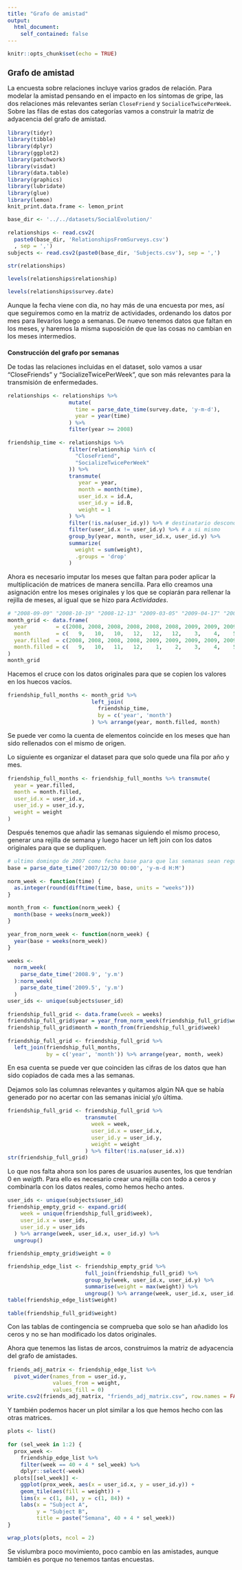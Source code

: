```yaml
---
title: "Grafo de amistad"
output: 
  html_document:
    self_contained: false
---
```


<style type="text/css">
  body {
    font-size: 11pt;
  }
  
  h1 {
    font-size: 14pt!important;
  }

  h2 {
    font-size: 11pt!important;
    font-weight: bold;
  }
  
  h3, h4, h5 {
    font-size: 11pt!important;
    font-style: italic;
  }
</style>

```r
knitr::opts_chunk$set(echo = TRUE)
```

# Grafo de amistad

La encuesta sobre relaciones incluye varios grados de relación. Para modelar la amistad pensando en el impacto en los síntomas de gripe, las dos relaciones más relevantes serían `CloseFriend` y `SocialiceTwicePerWeek`. Sobre las filas de estas dos categorías vamos a construir la matriz de adyacencia del grafo de amistad.

```r
library(tidyr)
library(tibble)
library(dplyr)
library(ggplot2)
library(patchwork)
library(visdat)
library(data.table)
library(graphics)
library(lubridate)
library(glue)
library(lemon)
knit_print.data.frame <- lemon_print
```

```r
base_dir <- '../../datasets/SocialEvolution/'

relationships <- read.csv2(
  paste0(base_dir, 'RelationshipsFromSurveys.csv')
  , sep = ',')
subjects <- read.csv2(paste0(base_dir, 'Subjects.csv'), sep = ',')
```

```r
str(relationships)
```

```r
levels(relationships$relationship)
```

```r
levels(relationships$survey.date)
```

Aunque la fecha viene con dia, no hay más de una encuesta por mes, así que seguiremos como en la matriz de actividades, ordenando los datos por mes para llevarlos luego a semanas.
De nuevo tenemos datos que faltan en los meses, y haremos la misma suposición de que las cosas no cambian en los meses intermedios.

## Construcción del grafo por semanas

De todas las relaciones incluidas en el dataset, solo vamos a usar "CloseFriends" y "SocializeTwicePerWeek", que son más relevantes para la transmisión de enfermedades.

```r
relationships <- relationships %>%
                   mutate(
                     time = parse_date_time(survey.date, 'y-m-d'),
                     year = year(time)
                   ) %>%
                   filter(year >= 2008)

friendship_time <- relationships %>%
                   filter(relationship %in% c(
                     "CloseFriend", 
                     "SocializeTwicePerWeek"
                   )) %>%
                   transmute(
                      year = year,
                      month = month(time),
                      user_id.x = id.A,
                      user_id.y = id.B,
                      weight = 1
                   ) %>% 
                   filter(!is.na(user_id.y)) %>% # destinatario desconocido
                   filter(user_id.x != user_id.y) %>% # a si mismo
                   group_by(year, month, user_id.x, user_id.y) %>%
                   summarize(
                     weight = sum(weight),
                     .groups = 'drop'
                   )
```

Ahora es necesario imputar los meses que faltan para poder aplicar la multiplicación de matrices de manera sencilla. Para ello creamos una asignación entre los meses originales y los que se copiarán para rellenar la rejilla de meses, al igual que se hizo para *Actividades*.

```r
# "2008-09-09" "2008-10-19" "2008-12-13" "2009-03-05" "2009-04-17" "2009-05-18"
month_grid <- data.frame(
  year         = c(2008, 2008, 2008, 2008, 2008, 2008, 2009, 2009, 2009),
  month        = c(   9,   10,   10,   12,   12,   12,    3,    4,    5),
  year.filled  = c(2008, 2008, 2008, 2008, 2009, 2009, 2009, 2009, 2009),
  month.filled = c(   9,   10,   11,   12,    1,    2,    3,    4,    5)
)
month_grid
```

Hacemos el cruce con los datos originales para que se copien los valores en los huecos vacíos.

```r
friendship_full_months <- month_grid %>%
                          left_join(
                            friendship_time,
                            by = c('year', 'month')
                          ) %>% arrange(year, month.filled, month)
```
Se puede ver como la cuenta de elementos coincide en los meses que han sido rellenados con el mismo de origen.

Lo siguiente es organizar el dataset para que solo quede una fila por año y mes.

```r
friendship_full_months <- friendship_full_months %>% transmute(
  year = year.filled,
  month = month.filled,
  user_id.x = user_id.x,
  user_id.y = user_id.y,
  weight = weight
)
```

Después tenemos que añadir las semanas siguiendo el mismo proceso, generar una rejilla de semana y luego hacer un left join con los datos originales para que se dupliquen.

```r
# ultimo domingo de 2007 como fecha base para que las semanas sean regulares entre años
base = parse_date_time('2007/12/30 00:00', 'y-m-d H:M')

norm_week <- function(time) {
  as.integer(round(difftime(time, base, units = "weeks")))
}

month_from <- function(norm_week) {
  month(base + weeks(norm_week))
}

year_from_norm_week <- function(norm_week) {
  year(base + weeks(norm_week))
}

weeks <-
  norm_week(
    parse_date_time('2008.9', 'y.m')
  ):norm_week(
    parse_date_time('2009.5', 'y.m')
  )
user_ids <- unique(subjects$user_id)

friendship_full_grid <- data.frame(week = weeks)
friendship_full_grid$year = year_from_norm_week(friendship_full_grid$week)
friendship_full_grid$month = month_from(friendship_full_grid$week)

friendship_full_grid <- friendship_full_grid %>%
  left_join(friendship_full_months,
            by = c('year', 'month')) %>% arrange(year, month, week)
```

En esa cuenta se puede ver que coinciden las cifras de los datos que han sido copiados de cada mes a las semanas.

Dejamos solo las columnas relevantes y quitamos algún NA que se había generado por no acertar con las semanas inicial y/o última.

```r
friendship_full_grid <- friendship_full_grid %>%
                        transmute(
                          week = week,
                          user_id.x = user_id.x,
                          user_id.y = user_id.y,
                          weight = weight
                        ) %>% filter(!is.na(user_id.x))
str(friendship_full_grid)
```

Lo que nos falta ahora son los pares de usuarios ausentes, los que tendrían 0 en *weigth*.
Para ello es necesario crear una rejilla con todo a ceros y combinarla con los datos reales, como hemos hecho antes.

```r
user_ids <- unique(subjects$user_id)
friendship_empty_grid <- expand.grid(
    week = unique(friendship_full_grid$week), 
    user_id.x = user_ids, 
    user_id.y = user_ids
  ) %>% arrange(week, user_id.x, user_id.y) %>% 
  ungroup()

friendship_empty_grid$weight = 0
```

```r
friendship_edge_list <- friendship_empty_grid %>%
                        full_join(friendship_full_grid) %>%
                        group_by(week, user_id.x, user_id.y) %>%
                        summarise(weight = max(weight)) %>%
                        ungroup() %>% arrange(week, user_id.x, user_id.y)
table(friendship_edge_list$weight)
```
```r
table(friendship_full_grid$weight)
```

Con las tablas de contingencia se comprueba que solo se han añadido los ceros y no se han modificado los datos originales.

Ahora que tenemos las listas de arcos, construimos la matriz de adyacencia del grafo de amistades.

```r
friends_adj_matrix <- friendship_edge_list %>%
  pivot_wider(names_from = user_id.y,
              values_from = weight,
              values_fill = 0)
write.csv2(friends_adj_matrix, "friends_adj_matrix.csv", row.names = FALSE)
```

Y también podemos hacer un plot similar a los que hemos hecho con las otras matrices.

```r
plots <- list()

for (sel_week in 1:2) {
  prox_week <-
    friendship_edge_list %>% 
    filter(week == 40 + 4 * sel_week) %>% 
    dplyr::select(-week)
  plots[[sel_week]] <-
    ggplot(prox_week, aes(x = user_id.x, y = user_id.y)) +
    geom_tile(aes(fill = weight)) +
    lims(x = c(1, 84), y = c(1, 84)) +
    labs(x = "Subject A",
         y = "Subject B",
         title = paste("Semana", 40 + 4 * sel_week))
}

wrap_plots(plots, ncol = 2)
```

Se vislumbra poco movimiento, poco cambio en las amistades, aunque también es porque no tenemos tantas encuestas.



